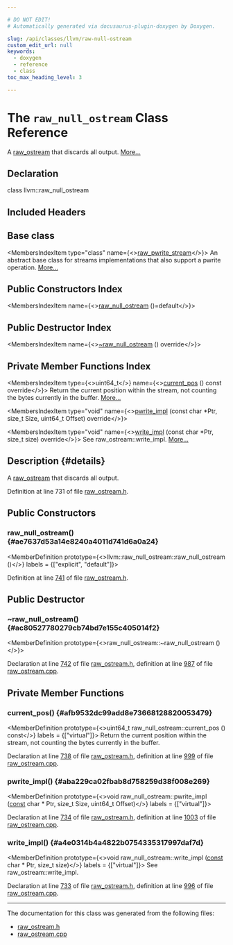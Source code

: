 ```yaml
---

# DO NOT EDIT!
# Automatically generated via docusaurus-plugin-doxygen by Doxygen.

slug: /api/classes/llvm/raw-null-ostream
custom_edit_url: null
keywords:
  - doxygen
  - reference
  - class
toc_max_heading_level: 3

---
```





# The `raw_null_ostream` Class Reference

<DoxygenPage pluginConfig={pluginConfig}>

A <a href="/docs/api/classes/llvm/raw-ostream">raw&#95;ostream</a> that discards all output. <a href="#details">More...</a>

## Declaration

<CodeBlock>class llvm::raw_null_ostream</CodeBlock>

## Included Headers

<IncludesList>
<IncludesListItem
  filePath="llvm/Support/raw_ostream.h"
  permalink="/docs/api/files/include/include/llvm/include/llvm/support/raw-ostream-h"
  isLocal="true" />
</IncludesList>

## Base class

<MembersIndex>

<MembersIndexItem
  type="class"
  name={<><a href="/docs/api/classes/llvm/raw-pwrite-stream">raw&#95;pwrite&#95;stream</a></>}>
An abstract base class for streams implementations that also support a pwrite operation. <a href="/docs/api/classes/llvm/raw-pwrite-stream/#details">More...</a>
</MembersIndexItem>

</MembersIndex>

## Public Constructors Index

<MembersIndex>

<MembersIndexItem
  name={<><a href="#ae7637d53a14e8240a4011d741d6a0a24">raw&#95;null&#95;ostream</a> ()=default</>}>
</MembersIndexItem>

</MembersIndex>

## Public Destructor Index

<MembersIndex>

<MembersIndexItem
  name={<><a href="#ac80527780279cb74bd7e155c405014f2">~raw&#95;null&#95;ostream</a> () override</>}>
</MembersIndexItem>

</MembersIndex>

## Private Member Functions Index

<MembersIndex>

<MembersIndexItem
  type={<>uint64&#95;t</>}
  name={<><a href="#afb9532dc99add8e73668128820053479">current&#95;pos</a> () const override</>}>
Return the current position within the stream, not counting the bytes currently in the buffer. <a href="#afb9532dc99add8e73668128820053479">More...</a>
</MembersIndexItem>

<MembersIndexItem
  type="void"
  name={<><a href="#aba229ca02fbab8d758259d38f008e269">pwrite&#95;impl</a> (const char &#42;Ptr, size&#95;t Size, uint64&#95;t Offset) override</>}>
</MembersIndexItem>

<MembersIndexItem
  type="void"
  name={<><a href="#a4e0314b4a4822b0754335317997daf7d">write&#95;impl</a> (const char &#42;Ptr, size&#95;t size) override</>}>
See raw&#95;ostream::write&#95;impl. <a href="#a4e0314b4a4822b0754335317997daf7d">More...</a>
</MembersIndexItem>

</MembersIndex>

## Description {#details}

A <a href="/docs/api/classes/llvm/raw-ostream">raw&#95;ostream</a> that discards all output.

Definition at line 731 of file <a href="/docs/api/files/include/include/llvm/include/llvm/support/raw-ostream-h">raw&#95;ostream.h</a>.

<SectionDefinition>

## Public Constructors

### raw&#95;null&#95;ostream() {#ae7637d53a14e8240a4011d741d6a0a24}

<MemberDefinition
  prototype={<>llvm::raw&#95;null&#95;ostream::raw&#95;null&#95;ostream ()</>}
  labels = {["explicit", "default"]}>

Definition at line <a href="/docs/api/files/include/include/llvm/include/llvm/support/raw-ostream-h/#l00741">741</a> of file <a href="/docs/api/files/include/include/llvm/include/llvm/support/raw-ostream-h">raw&#95;ostream.h</a>.
</MemberDefinition>

</SectionDefinition>

<SectionDefinition>

## Public Destructor

### ~raw&#95;null&#95;ostream() {#ac80527780279cb74bd7e155c405014f2}

<MemberDefinition
  prototype={<>raw&#95;null&#95;ostream::~raw&#95;null&#95;ostream ()</>}>

Declaration at line <a href="/docs/api/files/include/include/llvm/include/llvm/support/raw-ostream-h/#l00742">742</a> of file <a href="/docs/api/files/include/include/llvm/include/llvm/support/raw-ostream-h">raw&#95;ostream.h</a>, definition at line <a href="/docs/api/files/lib/lib/support/raw-ostream-cpp/#l00987">987</a> of file <a href="/docs/api/files/lib/lib/support/raw-ostream-cpp">raw&#95;ostream.cpp</a>.
</MemberDefinition>

</SectionDefinition>

<SectionDefinition>

## Private Member Functions

### current&#95;pos() {#afb9532dc99add8e73668128820053479}

<MemberDefinition
  prototype={<>uint64&#95;t raw&#95;null&#95;ostream::current&#95;pos () const</>}
  labels = {["virtual"]}>
Return the current position within the stream, not counting the bytes currently in the buffer.

Declaration at line <a href="/docs/api/files/include/include/llvm/include/llvm/support/raw-ostream-h/#l00738">738</a> of file <a href="/docs/api/files/include/include/llvm/include/llvm/support/raw-ostream-h">raw&#95;ostream.h</a>, definition at line <a href="/docs/api/files/lib/lib/support/raw-ostream-cpp/#l00999">999</a> of file <a href="/docs/api/files/lib/lib/support/raw-ostream-cpp">raw&#95;ostream.cpp</a>.
</MemberDefinition>

### pwrite&#95;impl() {#aba229ca02fbab8d758259d38f008e269}

<MemberDefinition
  prototype={<>void raw&#95;null&#95;ostream::pwrite&#95;impl (<a href="/docs/api/files/lib/lib/target/lib/target/aarch64/aarch64promoteconstant-cpp/#a90f8350fecae261c25be85d38b451bff">const</a> char &#42; Ptr, size&#95;t Size, uint64&#95;t Offset)</>}
  labels = {["virtual"]}>

Declaration at line <a href="/docs/api/files/include/include/llvm/include/llvm/support/raw-ostream-h/#l00734">734</a> of file <a href="/docs/api/files/include/include/llvm/include/llvm/support/raw-ostream-h">raw&#95;ostream.h</a>, definition at line <a href="/docs/api/files/lib/lib/support/raw-ostream-cpp/#l01003">1003</a> of file <a href="/docs/api/files/lib/lib/support/raw-ostream-cpp">raw&#95;ostream.cpp</a>.
</MemberDefinition>

### write&#95;impl() {#a4e0314b4a4822b0754335317997daf7d}

<MemberDefinition
  prototype={<>void raw&#95;null&#95;ostream::write&#95;impl (<a href="/docs/api/files/lib/lib/target/lib/target/aarch64/aarch64promoteconstant-cpp/#a90f8350fecae261c25be85d38b451bff">const</a> char &#42; Ptr, size&#95;t size)</>}
  labels = {["virtual"]}>
See raw&#95;ostream::write&#95;impl.

Declaration at line <a href="/docs/api/files/include/include/llvm/include/llvm/support/raw-ostream-h/#l00733">733</a> of file <a href="/docs/api/files/include/include/llvm/include/llvm/support/raw-ostream-h">raw&#95;ostream.h</a>, definition at line <a href="/docs/api/files/lib/lib/support/raw-ostream-cpp/#l00996">996</a> of file <a href="/docs/api/files/lib/lib/support/raw-ostream-cpp">raw&#95;ostream.cpp</a>.
</MemberDefinition>

</SectionDefinition>

<hr/>

The documentation for this class was generated from the following files:

<ul>
<li><a href="/docs/api/files/include/include/llvm/include/llvm/support/raw-ostream-h">raw_ostream.h</a></li>
<li><a href="/docs/api/files/lib/lib/support/raw-ostream-cpp">raw_ostream.cpp</a></li>
</ul>

</DoxygenPage>
